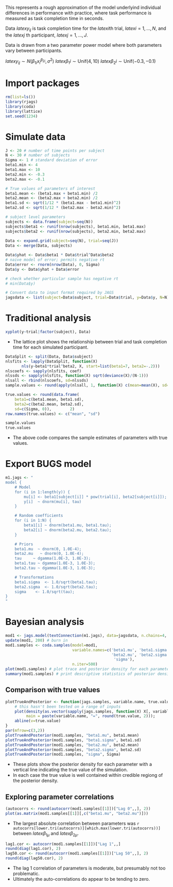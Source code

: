 This represents a rough approximation of the model underlyind individual differences in performance with practice, where task performance is measured as task completion time in seconds.

Data $latex y_{ij}$ is task completion time for the $latex i$th trial, $latex i=1, \ldots, N$, and the $latex j$ th participant, $latex j=1, \ldots, J$.

Data is drawn from a two parameter power model where both parameters vary between participants.

$latex y_{ij} \sim N(\beta_{1i}x_i^{\beta_{2i}}, \sigma^2)$
$latex \beta_1i \sim \text{Unif}( 4, 10)$
$latex \beta_2i \sim \text{Unif}(-0.3, -0.1)$



# Import packages
```r
rm(list=ls())
library(rjags)
library(coda)
library(lattice)
set.seed(1234)
```

# Simulate data
```r
J <- 20 # number of time points per subject
N <- 30 # number of subjects
Sigma <- 1 # standard deviation of error
beta1.min <- 4
beta1.max <- 10
beta2.min <- -0.3
beta2.max <- -0.1

# True values of parameters of interest
beta1.mean <- (beta1.max + beta1.min) /2
beta2.mean <- (beta2.max + beta2.min) /2
beta1.sd <- sqrt(1/12 * (beta1.max - beta1.min)^2)
beta2.sd <- sqrt(1/12 * (beta2.max - beta2.min)^2)

# subject level parameters    
subjects <- data.frame(subject=seq(N))
subjects$beta1 <- runif(nrow(subjects), beta1.min, beta1.max)
subjects$beta2 <- runif(nrow(subjects), beta2.min, beta2.max)
    
Data <- expand.grid(subject=seq(N), trial=seq(J))
Data <- merge(Data, subjects)

Data$yhat <- Data$beta1 * Data$trial^Data$beta2
# naive model of error; permits negative rt
Data$error <- rnorm(nrow(Data), 0, Sigma) 
Data$y <- Data$yhat + Data$error

# check whether particular sample has negative rt
# min(Data$y) 

# Convert data to input format required by JAGS
jagsdata <- list(subject=Data$subject, trial=Data$trial, y=Data$y, N=N)
```




# Traditional analysis
```r
xyplot(y~trial|factor(subject), Data)
```

* The lattice plot shows the relationship between trial and task completion time for each simulated participant.


```r
DataSplit <- split(Data, Data$subject)
nlsfits <- lapply(DataSplit, function(X)
       nls(y~beta1*trial^beta2, X, start=list(beta1=7, beta2=-.2)))
nlscoefs <- sapply(nlsfits, coef)
nlssds <- sapply(nlsfits, function(X) sqrt(deviance(X)/(N-1)))
nlsall <- rbind(nlscoefs, sd=nlssds)
sample.values <- round(apply(nlsall, 1, function(X) c(mean=mean(X), sd=sd(X))), 2)

true.values <- round(data.frame(
    beta1=c(beta1.mean, beta1.sd), 
    beta2=c(beta2.mean, beta2.sd), 
    sd=c(Sigma, 0)),        2)
row.names(true.values) <- c("mean", "sd")

sample.values
true.values
```

* The above code compares the sample estimates of parameters with true values.


# Export BUGS model
```r
m1.jags <- "
model {
    # Model
    for (i in 1:length(y)) {
        mu[i] <- beta1[subject[i]] * pow(trial[i], beta2[subject[i]]);
        y[i]  ~ dnorm(mu[i], tau)
    }

    # Random coefficients
    for (i in 1:N) {    
        beta1[i] ~ dnorm(beta1.mu, beta1.tau);
        beta2[i] ~ dnorm(beta2.mu, beta2.tau);
    }

    # Priors
    beta1.mu  ~ dnorm(0, 1.0E-4);
    beta2.mu   ~ dnorm(0, 1.0E-4);
    tau     ~ dgamma(1.0E-3, 1.0E-3);
    beta1.tau ~ dgamma(1.0E-3, 1.0E-3);
    beta2.tau ~ dgamma(1.0E-3, 1.0E-3);

    # Transformations
    beta1.sigma  <- 1.0/sqrt(beta1.tau);
    beta2.sigma  <- 1.0/sqrt(beta2.tau);
    sigma    <- 1.0/sqrt(tau);
}
"

```

# Bayesian analysis
```r
mod1 <- jags.model(textConnection(m1.jags), data=jagsdata, n.chains=4, n.adapt=1000)
update(mod1, 200) # burn in
mod1.samples <- coda.samples(model=mod1,
                             variable.names=c('beta1.mu', 'beta1.sigma', 
                                              'beta2.mu', 'beta2.sigma',
                                               'sigma'),
                             n.iter=500)                  
plot(mod1.samples) # plot trace and posterior density for each parameter
summary(mod1.samples) # print descriptive statistics of posterior densities for parameters
```



## Comparison with true values
```r
plotTrueAndPosterior <- function(jags.samples, variable.name, true.value) {
    # this hasn't been tested on a range of inputs
    plot(density(as.vector(sapply(jags.samples, function(X) X[, variable.name]))), 
         main = paste(variable.name, "=", round(true.value, 2))); 
    abline(v=true.value)
}
par(mfrow=c(3,2))
plotTrueAndPosterior(mod1.samples, "beta1.mu", beta1.mean)
plotTrueAndPosterior(mod1.samples, "beta1.sigma", beta1.sd)
plotTrueAndPosterior(mod1.samples, "beta2.mu", beta2.mean)
plotTrueAndPosterior(mod1.samples, "beta2.sigma", beta2.sd)
plotTrueAndPosterior(mod1.samples, "sigma", Sigma)
```

* These plots show the posterior density for each parameter with a vertical line indicating the true value of the simulation.
* In each case the true value is well contained within credible regiong of the posterior density. 

## Exploring parameter correlations
```r
(autocorrs <- round(autocorr(mod1.samples[[1]])["Lag 0",,], 2))
plot(as.matrix(mod1.samples[[1]][,c("beta1.mu", "beta2.mu")]))
```

* The largest absolute correlation between parameters was `r autocorrs[lower.tri(autocorrs)][which.max(lower.tri(autocorrs))]`  between $latex \beta_{1\mu}$ and $latex \beta_{2\mu}$.


```r
lag1.cor <- autocorr(mod1.samples[[1]])["Lag 1",,]
round(diag(lag1.cor), 2)
lag50.cor <- round(autocorr(mod1.samples[[1]])["Lag 50",,], 2)
round(diag(lag50.cor), 2)
```

* The lag 1 correlation of parameters is moderate, but presumably not too problematic.
* Ultimately the auto-correlations do appear to be tending to zero.


